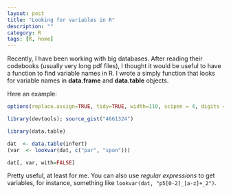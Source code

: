 ```yaml
---
layout: post
title: "Looking for variables in R"
description: ""
category: R
tags: [R, home]
---
```



Recently, I have been working with big databases. After reading their codebooks (usually very long pdf files),
I thought it would be useful to have a function to find variable names in R. I wrote a simply function
that looks for variable names in __data.frame__ and __data.table__ objects.

Here an example:

```r
options(replace.assign=TRUE, tidy=TRUE, width=110, scipen = 4, digits = 3)
```

```r
library(devtools); source_gist("4661324")
```

```r
library(data.table)
```

```r
dat  <- data.table(infert)
(var  <- lookvar(dat, c("par", "spon")))

dat[, var, with=FALSE]
```

Pretty useful, at least for me. You can also use _regular expressions_ to get variables, for instance, something like `lookvar(dat, "p5[0-2]_[a-z]+_2")`.